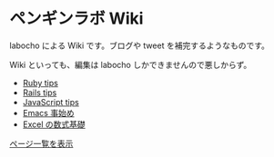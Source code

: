 = ペンギンラボ Wiki =
labocho による Wiki です。ブログや tweet を補完するようなものです。

Wiki といっても、編集は labocho しかできませんので悪しからず。

* [[Ruby tips]]
* [[Rails tips]]
* [[JavaScript tips]]
* [[Emacs 事始め]]
* [[Excel の数式基礎]]
[[特別:ページ一覧|ページ一覧を表示]]